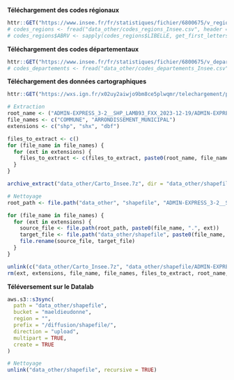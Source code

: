 **Téléchargement des codes régionaux**

```r
httr::GET("https://www.insee.fr/fr/statistiques/fichier/6800675/v_region_2023.csv", timeout(15), progress(), write_disk("data_other/codes_regions_Insee.csv", overwrite = TRUE))
# codes_regions <- fread("data_other/codes_regions_Insee.csv", header = TRUE)
# codes_regions$ABRV <- sapply(codes_regions$LIBELLE, get_first_letters)
```

**Téléchargement des codes départementaux**

```r
httr::GET("https://www.insee.fr/fr/statistiques/fichier/6800675/v_departement_2023.csv", timeout(15), progress(), write_disk("data_other/codes_departements_Insee.csv", overwrite = TRUE))
# codes_departements <- fread("data_other/codes_departements_Insee.csv", header = TRUE)
```

**Téléchargement des données cartographiques**

```r
httr::GET("https://wxs.ign.fr/x02uy2aiwjo9bm8ce5plwqmr/telechargement/prepackage/ADMINEXPRESS_SHP_TERRITOIRES_PACK_2023-12-19$ADMIN-EXPRESS_3-2__SHP_LAMB93_FXX_2023-12-19/file/ADMIN-EXPRESS_3-2__SHP_LAMB93_FXX_2023-12-19.7z", timeout(1800), progress(), write_disk("data_other/Carto_Insee.7z", overwrite = TRUE))

# Extraction
root_name <- ("ADMIN-EXPRESS_3-2__SHP_LAMB93_FXX_2023-12-19/ADMIN-EXPRESS/1_DONNEES_LIVRAISON_2023-12-00156/ADE_3-2_SHP_LAMB93_FXX-ED2023-12-19/")
file_names <- c("COMMUNE", "ARRONDISSEMENT_MUNICIPAL")
extensions <- c("shp", "shx", "dbf")

files_to_extract <- c()
for (file_name in file_names) {
  for (ext in extensions) {
    files_to_extract <- c(files_to_extract, paste0(root_name, file_name, ".", ext))
  }
}

archive_extract("data_other/Carto_Insee.7z", dir = "data_other/shapefile", files = files_to_extract)

# Nettoyage
root_path <- file.path("data_other", "shapefile", "ADMIN-EXPRESS_3-2__SHP_LAMB93_FXX_2023-12-19", "ADMIN-EXPRESS", "1_DONNEES_LIVRAISON_2023-12-00156", "ADE_3-2_SHP_LAMB93_FXX-ED2023-12-19")

for (file_name in file_names) {
  for (ext in extensions) {
    source_file <- file.path(root_path, paste0(file_name, ".", ext))
    target_file <- file.path("data_other/shapefile", paste0(file_name, ".", ext))
    file.rename(source_file, target_file)
  }
}

unlink(c("data_other/Carto_Insee.7z", "data_other/shapefile/ADMIN-EXPRESS_3-2__SHP_LAMB93_FXX_2023-12-19"), recursive = TRUE)
rm(ext, extensions, file_name, file_names, files_to_extract, root_name, root_path, source_file, target_file)
```

**Téléversement sur le Datalab**

```r
aws.s3::s3sync(
  path = "data_other/shapefile",
  bucket = "maeldieudonne",
  region = "",
  prefix = "/diffusion/shapefile/",
  direction = "upload",
  multipart = TRUE,
  create = TRUE
)

# Nettoyage
unlink("data_other/shapefile", recursive = TRUE)
```
